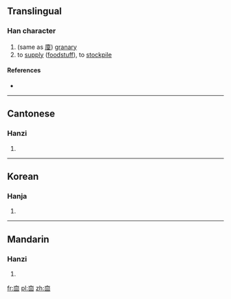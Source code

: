==Translingual==

===Han character===
{{Han char|rn=8|rad=亠|as=06|sn=8|four=|canj=卜田口 (YWR)|ids=⿱[[亠]][[回]]}}

# (same as [[廩]]) [[granary]]
# to [[supply]] ([[foodstuff]]), to [[stockpile]]

====References====
* {{Han ref|kx=0089.010|hdz=10284.070|uh=342D|ud=13357}}

----

==Cantonese==

===Hanzi===
{{yue-hanzi|jyut=|y=laam5}}

# {{defn|lang=yue|sort=亠06}}

----

==Korean==

===Hanja===
{{ko-hanja|hangeul=[[름]]([[늠]])|rv=reum(neum)|mr=rŭm(nŭm)|y=rum(<sup>r</sup>num)|eumhun=곳집|ehrv=gotjip|ehmr=kotchip|ehy=koscip}}

# {{defn|lang=ko|sort=亠06}}

----

==Mandarin==

===Hanzi===
{{cmn-hanzi|pin=[[lǐn]] ([[lin3]])|wg=lin<sup>3</sup>}}

# {{defn|lang=cmn|sort=亠06}}

[[fr:㐭]]
[[pl:㐭]]
[[zh:㐭]]